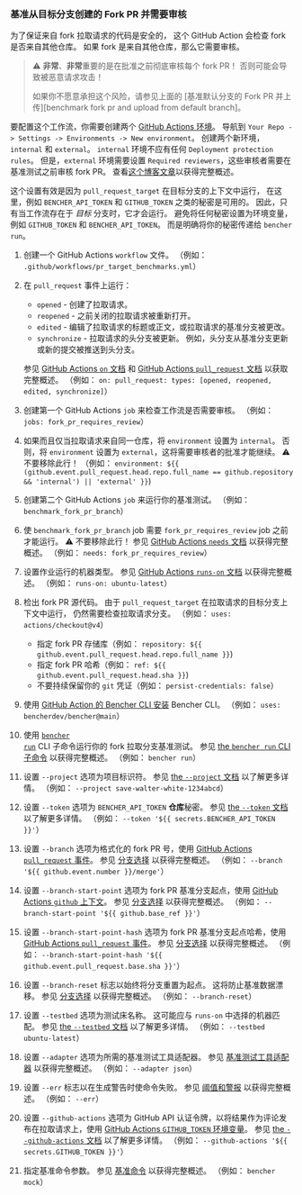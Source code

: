 
### 基准从目标分支创建的 Fork PR 并需要审核

为了保证来自 fork 拉取请求的代码是安全的，
这个 GitHub Action 会检查 fork 是否来自其他仓库。
如果 fork 是来自其他仓库，那么它需要审核。

> ⚠️ **非常**、**非常**重要的是在批准之前彻底审核每个 fork PR！
> 否则可能会导致被恶意请求攻击！
>
> 如果你不愿意承担这个风险，请参见上面的 [基准默认分支的 Fork PR 并上传][benchmark fork pr and upload from default branch]。

要配置这个工作流，你需要创建两个
[GitHub Actions 环境][github actions environments]。
导航到 `Your Repo -> Settings -> Environments -> New environment`。
创建两个新环境，`internal` 和 `external`。
`internal` 环境不应有任何 `Deployment protection rules`。
但是，`external` 环境需要设置 `Required reviewers`，这些审核者需要在基准测试之前审核 fork PR。
查看[这个博客文章][iterative.ai blog]以获得完整概述。

这个设置有效是因为 `pull_request_target` 在目标分支的上下文中运行，
在这里，例如 `BENCHER_API_TOKEN` 和 `GITHUB_TOKEN` 之类的秘密是可用的。
因此，只有当工作流存在于 _目标_ 分支时，它才会运行。
避免将任何秘密设置为环境变量，例如 `GITHUB_TOKEN` 和 `BENCHER_API_TOKEN`。
而是明确将你的秘密传递给 `bencher run`。

<PullRequestsForkReviewerCode />

1. 创建一个 GitHub Actions `workflow` 文件。
   （例如： `.github/workflows/pr_target_benchmarks.yml`）
2. 在 `pull_request` 事件上运行：
    - `opened` - 创建了拉取请求。
    - `reopened` - 之前关闭的拉取请求被重新打开。
    - `edited` - 编辑了拉取请求的标题或正文，或拉取请求的基准分支被更改。
    - `synchronize` - 拉取请求的头分支被更新。
      例如，头分支从基准分支更新或新的提交被推送到头分支。

   参见 [GitHub Actions `on` 文档][github actions on]
   和 [GitHub Actions `pull_request` 文档][github action pull_request] 以获取完整概述。
   （例如： `on: pull_request: types: [opened, reopened, edited, synchronize]`）
3. 创建第一个 GitHub Actions `job` 来检查工作流是否需要审核。
   （例如： `jobs: fork_pr_requires_review`）
4. 如果而且仅当拉取请求来自同一仓库，将 `environment` 设置为 `internal`。
   否则，将 `environment` 设置为 `external`，这将需要审核者的批准才能继续。
   ⚠️ 不要移除此行！
   （例如： `environment: ${{ (github.event.pull_request.head.repo.full_name == github.repository && 'internal') || 'external' }}`)
5. 创建第二个 GitHub Actions `job` 来运行你的基准测试。
   （例如： `benchmark_fork_pr_branch`）
6. 使 `benchmark_fork_pr_branch` job 需要 `fork_pr_requires_review` job 之前才能运行。
   ⚠️ 不要移除此行！
   参见 [GitHub Actions `needs` 文档][github actions needs] 以获得完整概述。
   （例如： `needs: fork_pr_requires_review`）
7. 设置作业运行的机器类型。
   参见 [GitHub Actions `runs-on` 文档][github actions runs-on] 以获得完整概述。
   （例如： `runs-on: ubuntu-latest`）
8. 检出 fork PR 源代码。
   由于 `pull_request_target` 在拉取请求的目标分支上下文中运行，
   仍然需要检查拉取请求分支。
   （例如： `uses: actions/checkout@v4`）
    - 指定 fork PR 存储库（例如： `repository: ${{ github.event.pull_request.head.repo.full_name }}`)
    - 指定 fork PR 哈希（例如： `ref: ${{ github.event.pull_request.head.sha }}`)
    - 不要持续保留你的 `git` 凭证（例如： `persist-credentials: false`）
9. 使用 [GitHub Action 的 Bencher CLI 安装][bencher cli github action] Bencher CLI。
   （例如： `uses: bencherdev/bencher@main`）
10. 使用 <code><a href="/zh/docs/explanation/bencher-run/">bencher run</a></code> CLI 子命令运行你的 fork 拉取分支基准测试。
    参见 [the `bencher run` CLI 子命令][bencher run] 以获得完整概述。
    （例如： `bencher run`）
11. 设置 `--project` 选项为项目标识符。
    参见 [the `--project` 文档][project option] 以了解更多详情。
    （例如： `--project save-walter-white-1234abcd`）
12. 设置 `--token` 选项为 `BENCHER_API_TOKEN` **仓库**秘密。
    参见 [the `--token` 文档][token option] 以了解更多详情。
    （例如： `--token '${{ secrets.BENCHER_API_TOKEN }}'`）
13. 设置 `--branch` 选项为格式化的 fork PR 号，使用
    [GitHub Actions `pull_request` 事件][github action pull_request]。
    参见 [分支选择][branch selection branch] 以获得完整概述。
    （例如： `--branch '${{ github.event.number }}/merge'`）
14. 设置 `--branch-start-point` 选项为 fork PR 基准分支起点，使用
    [GitHub Actions `github` 上下文][github actions context]。
    参见 [分支选择][branch selection start point] 以获得完整概述。
    （例如： `--branch-start-point '${{ github.base_ref }}'`）
15. 设置 `--branch-start-point-hash` 选项为 fork PR 基准分支起点哈希，使用
    [GitHub Actions `pull_request` 事件][github action pull_request]。
    参见 [分支选择][branch selection start point hash] 以获得完整概述。
    （例如： `--branch-start-point-hash '${{ github.event.pull_request.base.sha }}'`）
16. 设置 `--branch-reset` 标志以始终将分支重置为起点。
    这将防止基准数据漂移。
    参见 [分支选择][branch selection branch reset] 以获得完整概述。
    （例如： `--branch-reset`）
17. 设置 `--testbed` 选项为测试床名称。
    这可能应与 `runs-on` 中选择的机器匹配。
    参见 [the `--testbed` 文档][testbed option] 以了解更多详情。
    （例如： `--testbed ubuntu-latest`）
18. 设置 `--adapter` 选项为所需的基准测试工具适配器。
    参见 [基准测试工具适配器][adapters] 以获得完整概述。
    （例如： `--adapter json`）
19. 设置 `--err` 标志以在生成警告时使命令失败。
    参见 [阈值和警报][alerts] 以获得完整概述。
    （例如： `--err`）
20. 设置 `--github-actions` 选项为 GitHub API 认证令牌，以将结果作为评论发布在拉取请求上，使用
    [GitHub Actions `GITHUB_TOKEN` 环境变量][github token]。
    参见 [the `--github-actions` 文档][github actions option] 以了解更多详情。
    （例如： `--github-actions '${{ secrets.GITHUB_TOKEN }}'`）
21. 指定基准命令参数。
    参见 [基准命令][command argument] 以获得完整概述。
    （例如： `bencher mock`）

[github actions on]: https://docs.github.com/en/actions/using-workflows/workflow-syntax-for-github-actions#on
[github action pull_request]: https://docs.github.com/en/webhooks/webhook-events-and-payloads#pull_request
[github actions runs-on]: https://docs.github.com/en/actions/using-workflows/workflow-syntax-for-github-actions#jobsjob_idruns-on
[bencher cli github action]: https://github.com/marketplace/actions/bencher-cli
[github token]: https://docs.github.com/en/actions/security-guides/automatic-token-authentication
[github actions environments]: https://docs.github.com/en/actions/deployment/targeting-different-environments/using-environments-for-deployment#using-an-environment
[iterative.ai blog]: https://iterative.ai/blog/testing-external-contributions-using-github-actions-secrets
[github actions needs]: https://docs.github.com/en/actions/using-workflows/workflow-syntax-for-github-actions#jobsjob_idneeds
[github actions context]: https://docs.github.com/en/actions/learn-github-actions/contexts#github-context

[bencher run]: /zh/docs/explanation/bencher-run/
[project option]: /zh/docs/explanation/bencher-run/#--project-project
[token option]: /zh/docs/explanation/bencher-run/#--token-token
[branch selection branch]: /zh/docs/explanation/branch-selection/#--branch-branch
[branch selection start point]: /zh/docs/explanation/branch-selection/#--branch-start-point-branch
[branch selection start point hash]: /zh/docs/explanation/branch-selection/#--branch-start-point-hash-hash
[branch selection branch reset]: /zh/docs/explanation/branch-selection/#--branch-reset
[testbed option]: /zh/docs/explanation/bencher-run/#--testbed-testbed
[adapters]: /zh/docs/explanation/adapters/
[alerts]: /zh/docs/explanation/thresholds/#alerts
[github actions option]: /zh/docs/explanation/bencher-run/#--github-actions-github_token
[command argument]: /zh/docs/explanation/bencher-run/#benchmark-command
